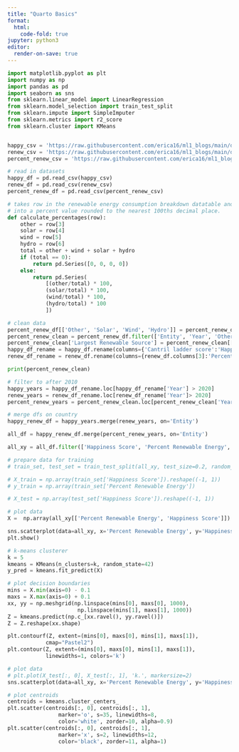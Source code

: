 ```yaml
---
title: "Quarto Basics"
format:
  html:
    code-fold: true
jupyter: python3
editor:
  render-on-save: true
---
```



```python
import matplotlib.pyplot as plt
import numpy as np
import pandas as pd
import seaborn as sns
from sklearn.linear_model import LinearRegression
from sklearn.model_selection import train_test_split
from sklearn.impute import SimpleImputer
from sklearn.metrics import r2_score
from sklearn.cluster import KMeans


happy_csv = 'https://raw.githubusercontent.com/erica16/ml1_blogs/main/data/happiness-cantril-ladder.csv'
renew_csv = 'https://raw.githubusercontent.com/erica16/ml1_blogs/main/data/renewable-share-energy.csv'
percent_renew_csv = 'https://raw.githubusercontent.com/erica16/ml1_blogs/main/data/modern-renewable-energy-consumption.csv'

# read in datasets
happy_df = pd.read_csv(happy_csv)
renew_df = pd.read_csv(renew_csv)
percent_renew_df = pd.read_csv(percent_renew_csv)

# takes row in the renewable energy consumption breakdown datatable and turns each data column
# into a percent value rounded to the nearest 100ths decimal place.
def calculate_percentages(row):
    other = row[3]
    solar = row[4]
    wind = row[5]
    hydro = row[6]
    total = other + wind + solar + hydro
    if (total == 0):
        return pd.Series([0, 0, 0, 0])
    else:
        return pd.Series(
            [(other/total) * 100, 
            (solar/total) * 100, 
            (wind/total) * 100, 
            (hydro/total) * 100
            ])

# clean data
percent_renew_df[['Other', 'Solar', 'Wind', 'Hydro']] = percent_renew_df.apply(calculate_percentages, axis=1)
percent_renew_clean = percent_renew_df.filter(['Entity', 'Year', 'Other', 'Solar', 'Wind', 'Hydro'])
percent_renew_clean['Largest Renewable Source'] = percent_renew_clean[['Other', 'Solar', 'Wind', 'Hydro']].idxmax(axis=1)
happy_df_rename = happy_df.rename(columns={'Cantril ladder score':'Happiness Score'})
renew_df_rename = renew_df.rename(columns={renew_df.columns[3]:'Percent Renewable Energy'})

print(percent_renew_clean)

# filter to after 2010
happy_years = happy_df_rename.loc[happy_df_rename['Year'] > 2020]
renew_years = renew_df_rename.loc[renew_df_rename['Year']> 2020]
percent_renew_years = percent_renew_clean.loc[percent_renew_clean['Year'] > 2020]

# merge dfs on country
happy_renew_df = happy_years.merge(renew_years, on='Entity')

all_df = happy_renew_df.merge(percent_renew_years, on='Entity')

all_xy = all_df.filter(['Happiness Score', 'Percent Renewable Energy', 'Solar', 'Wind', 'Hydro', 'Other', 'Largest Renewable Source'])

# prepare data for training
# train_set, test_set = train_test_split(all_xy, test_size=0.2, random_state=42)

# X_train = np.array(train_set['Happiness Score']).reshape((-1, 1))
# y_train = np.array(train_set['Percent Renewable Energy'])

# X_test = np.array(test_set['Happiness Score']).reshape((-1, 1))

```

```python


# plot data
X =  np.array(all_xy[['Percent Renewable Energy', 'Happiness Score']])

sns.scatterplot(data=all_xy, x='Percent Renewable Energy', y='Happiness Score', s=12, hue='Largest Renewable Source')
plt.show()

# k-means clusterer
k = 5
kmeans = KMeans(n_clusters=k, random_state=42)
y_pred = kmeans.fit_predict(X)

# plot decision boundaries
mins = X.min(axis=0) - 0.1
maxs = X.max(axis=0) + 0.1
xx, yy = np.meshgrid(np.linspace(mins[0], maxs[0], 1000),
                      np.linspace(mins[1], maxs[1], 1000))
Z = kmeans.predict(np.c_[xx.ravel(), yy.ravel()])
Z = Z.reshape(xx.shape)

plt.contourf(Z, extent=(mins[0], maxs[0], mins[1], maxs[1]),
            cmap="Pastel2")
plt.contour(Z, extent=(mins[0], maxs[0], mins[1], maxs[1]),
            linewidths=1, colors='k')

# plot data
# plt.plot(X_test[:, 0], X_test[:, 1], 'k.', markersize=2)
sns.scatterplot(data=all_xy, x='Percent Renewable Energy', y='Happiness Score', s=12, hue='Largest Renewable Source')

# plot centroids
centroids = kmeans.cluster_centers_
plt.scatter(centroids[:, 0], centroids[:, 1],
                marker='o', s=35, linewidths=8,
                color='white', zorder=10, alpha=0.9)
plt.scatter(centroids[:, 0], centroids[:, 1],
                marker='x', s=2, linewidths=12,
                color='black', zorder=11, alpha=1)
```

```python

```